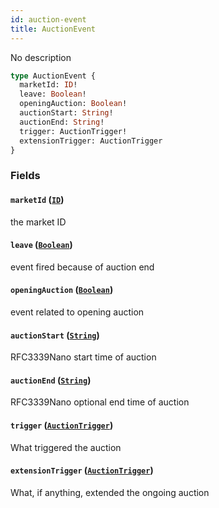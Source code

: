 ```yaml
---
id: auction-event
title: AuctionEvent
---
```



No description

```graphql
type AuctionEvent {
  marketId: ID!
  leave: Boolean!
  openingAuction: Boolean!
  auctionStart: String!
  auctionEnd: String!
  trigger: AuctionTrigger!
  extensionTrigger: AuctionTrigger
}
```


### Fields

#### `marketId` ([`ID`](/docs/testnet/graphql/scalars/id))

the market ID


#### `leave` ([`Boolean`](/docs/testnet/graphql/scalars/boolean))

event fired because of auction end


#### `openingAuction` ([`Boolean`](/docs/testnet/graphql/scalars/boolean))

event related to opening auction


#### `auctionStart` ([`String`](/docs/testnet/graphql/scalars/string))

RFC3339Nano start time of auction


#### `auctionEnd` ([`String`](/docs/testnet/graphql/scalars/string))

RFC3339Nano optional end time of auction


#### `trigger` ([`AuctionTrigger`](/docs/testnet/graphql/enums/auction-trigger))

What triggered the auction


#### `extensionTrigger` ([`AuctionTrigger`](/docs/testnet/graphql/enums/auction-trigger))

What, if anything, extended the ongoing auction




